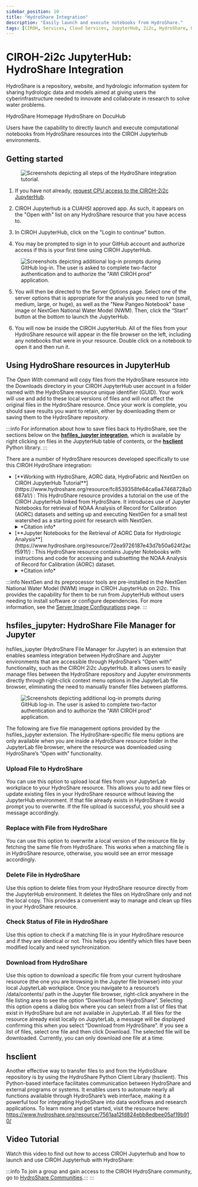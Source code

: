 ```yaml
---
sidebar_position: 10
title: "HydroShare Integration"
description: "Easily launch and execute notebooks from HydroShare."
tags: [CIROH, Services, Cloud Services, JupyterHub, 2i2c, HydroShare, Google Cloud, Education]
---
```


<!--
    SIDEBAR POSITION INDEXING
    00-09: Base-level information
    10-19: Integrations with outside cloud providers
    20-29: Custom image information
    30-39: Miscellaneous/Troubleshooting
-->


# CIROH-2i2c JupyterHub: HydroShare Integration

HydroShare is a repository, website, and hydrologic information system for sharing hydrologic data and models aimed at giving users the cyberinfrastructure needed to innovate and collaborate in research to solve water problems.

<Link class="button button--active button--primary" style={{'margin-bottom':'1.3rem', 'margin-right':'1rem'}} to="https://www.hydroshare.org">HydroShare Homepage</Link> <Link class="button button--active button--primary" style={{'margin-bottom':'1.3rem', 'margin-right':'1.4rem'}} to="/docs/services/cloudservices/HydroShare">HydroShare on DocuHub</Link>

Users have the capability to directly launch and execute computational notebooks from HydroShare resources into the CIROH Jupyterhub environments.

## Getting started

<figure style={{ textAlign: "center" }}>
  <img src={useBaseUrl("/img/services/2i2c-hs-integration/tutorial-1.png")} alt="Screenshots depicting all steps of the HydroShare integration tutorial." style={{ maxWidth: "80%" }} />
</figure>

1. If you have not already, [request CPU access to the CIROH-2i2c JupyterHub](/docs/services/access#accessing-ciroh-2i2c-jupyterhub).

2. CIROH Jupyterhub is a CUAHSI approved app. As such, it appears on the "Open with" list on any HydroShare resource that you have access to.

3. In CIROH JupyterHub, click on the "Login to continue" button. 

4. You may be prompted to sign in to your GitHub account and authorize access if this is your first time using CIROH JupyterHub.

<figure style={{ textAlign: "center" }}>
  <img src={useBaseUrl("/img/services/2i2c-hs-integration/tutorial-2.png")} alt='Screenshots depicting additional log-in prompts during GitHub log-in. The user is asked to complete two-factor authentication and to authorize the "AWI CIROH prod" application.' style={{ maxWidth: "80%" }} />
</figure>

5. You will then be directed to the Server Options page. Select one of the server options that is appropriate for the analysis you need to run (small, medium, large, or huge), as well as the "New Pangeo Notebook" base image or NextGen National Water Model (NWM). Then, click the “Start” button at the bottom to launch the JupyterHub. 

6. You will now be inside the CIROH JupyterHub. All of the files from your HydroShare resource will appear in the file browser on the left, including any notebooks that were in your resource. Double click on a notebook to open it and then run it.

## Using HydroShare resources in JupyterHub

The *Open With* command will copy files from the HydroShare resource into the Downloads directory in your CIROH JupyterHub user account in a folder named with the HydroShare resource unique identifier (GUID). Your work will use and add to these local versions of files and will not affect the original files in the HydroShare resource. Once your work is complete, you should save results you want to retain, either by downloading them or saving them to the HydroShare repository.

:::info
For information about how to save files back to HydroShare, see the sections below on the [**hsfiles_jupyter integration**](hsfiles_jupyter-hydroshare-file-manager-for-jupyter), which is available by right clicking on files in the JupyterHub table of contents, or the [**hsclient**](#hsclient) Python library.
:::

There are a number of HydroShare resources developed specifically to use this CIROH HydroShare integration:

<!-- The wonky <span>s and other explicit tags are used to mitigate minifier warnings. -->
<!-- They need to be on the same lines as their respective text because, of course, MDX is extremely whitespace-sensitive. Sigh. -->

<ul>
  <li>
    <span>[**Working with HydroShare, AORC data, HydroFabric and NextGen on CIROH JupyterHub Tutorial**](https://www.hydroshare.org/resource/fc8539358fe64ca6a47468728a0687a1/)</span>
    <span>: This HydroShare resource provides a tutorial on the use of the CIROH JupyterHub linked from HydroShare. It introduces use of Jupyter Notebooks for retrieval of NOAA Analysis of Record for Calibration (AORC) datasets and setting up and executing NextGen for a small test watershed as a starting point for research with NextGen.</span>
    <br />
    <details>
      <summary>*Citation info*</summary>
      <span>Tarboton, D., H. Salehabadi, A. Nassar, F. Baig, A. M. Castronova, I. Garousi-Nejad, A. Patel, P. Dash (2025). Working with HydroShare, AORC data, HydroFabric and NextGen on CIROH JupyterHub Tutorial, HydroShare, https://doi.org/10.4211/hs.fc8539358fe64ca6a47468728a0687a1</span>
    </details>
  </li>
  <li>
    <span>[**Jupyter Notebooks for the Retrieval of AORC Data for Hydrologic Analysis**](https://www.hydroshare.org/resource/72ea9726187e43d7b50a624f2acf591f/)</span>
    <span>: This HydroShare resource contains Jupyter Notebooks with instructions and code for accessing and subsetting the NOAA Analysis of Record for Calibration (AORC) dataset.</span>
    <br />
    <details>
      <summary>*Citation info*</summary>
      <span>Salehabadi, H., D. Tarboton, A. Nassar, A. M. Castronova, P. Dash, A. Patel, F. Baig (2025). Jupyter Notebooks for the Retrieval of AORC Data for Hydrologic Analysis, HydroShare, http://www.hydroshare.org/resource/72ea9726187e43d7b50a624f2acf591f</span>
    </details>
  </li>
</ul>

:::info
NextGen and its preprocessor tools are pre-installed in the NextGen National Water Model (NWM) image in CIROH JupyterHub on 2i2c. This provides the capability for them to be run from JupyterHub without users needing to install software or configure dependencies. For more information, see the [Server Image Configurations](/docs/services/cloudservices/2i2c/available-images) page.
:::

## hsfiles_jupyter: HydroShare File Manager for Jupyter

hsfiles_jupyter (HydroShare File Manager for Jupyter) is an extension that enables seamless integration between HydroShare and Jupyter environments that are accessible through HydroShare’s “Open with” functionality, such as the CIROH 2i2c JupyterHub. It allows users to easily manage files between the HydroShare repository and Jupyter environments directly through right-click context menu options in the JupyterLab file browser, eliminating the need to manually transfer files between platforms. 

<figure class="responsive-float-figure">
  <img src={useBaseUrl("/img/services/2i2c-hs-integration/context-menu.png")} alt='Screenshots depicting additional log-in prompts during GitHub log-in. The user is asked to complete two-factor authentication and to authorize the "AWI CIROH prod" application.' />
</figure>

The following are five file management options provided by the hsfiles_jupyter extension. The HydroShare-specific file menu options are only available when you are inside a HydroShare resource folder in the JupyterLab file browser, where the resource was downloaded using HydroShare’s “Open with” functionality. 

### Upload File to HydroShare
You can use this option to upload local files from your JupyterLab workplace to your HydroShare resource. This allows you to add new files or update existing files in your HydroShare resource without leaving the JupyterHub environment. If that file already exists in HydroShare it would prompt you to overwrite. If the file upload is successful, you should see a message accordingly.

### Replace with File from HydroShare
You can use this option to overwrite a local version of the resource file by fetching the same file from HydroShare. This works when a matching file is in HydroShare resource, otherwise, you would see an error message accordingly. 

### Delete File in HydroShare
Use this option to delete files from your HydroShare resource directly from the JupyterHub environment. It deletes the files on HydroShare only and not the local copy. This provides a convenient way to manage and clean up files in your HydroShare resource.

### Check Status of File in HydroShare
Use this option to check if a matching file is in your HydroShare resource and if they are identical or not. This helps you identify which files have been modified locally and need synchronization.

### Download from HydroShare 
Use this option to download a specific file from your current hydroshare resource (the one you are browsing in the Jupyter file browser) into your local JupyterLab workplace. Once you navigate to a resource’s /data/contents/ path in the Jupyter file browser, right-click anywhere in the file listing area to see the option “Download from HydroShare”. Selecting this option opens a dialog box where you can select from a list of files that exist in HydroShare but are not available in JupyterLab. If all files for the resource already exist locally on JupyterLab, a message will be displayed confirming this when you select “Download from HydroShare”. If you see a list of files, select one file and then click Download. The selected file will be downloaded. Currently, you can only download one file at a time.

## hsclient

Another effective way to transfer files to and from the HydroShare repository is by using the HydroShare Python Client Library (hsclient). This Python-based interface facilitates communication between HydroShare and external programs or systems. It enables users to automate nearly all functions available through HydroShare’s web interface, making it a powerful tool for integrating HydroShare into data workflows and research applications. To learn more and get started, visit the resource here:  https://www.hydroshare.org/resource/7561aa12fd824ebb8edbee05af19b910/ 

## Video Tutorial

Watch this video to find out how to access CIROH Jupyterhub and how to launch and use CIROH Jupyterhub with HydroShare:

<VideoPlayer url="https://www.youtube.com/embed/DnbxhLdb6TM" />

:::info
To join a group and gain access to the CIROH HydroShare community, go to [HydroShare Communities](https://www.hydroshare.org/communities/).:::
:::